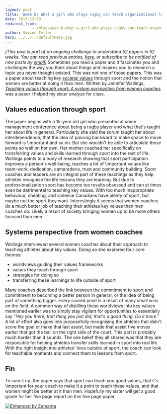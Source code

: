 ```yaml
---
layout: post
title: 'Week 8: What a girl who plays rugby can teach organizational leaders'
date: 2013-12-09
redirect_from: 
            - /blog/week-8-what-a-girl-who-plays-rugby-can-teach-organizational-leaders/swizec/6447
author: Swizec Teller
hero: ../../../defaultHero.jpg
---
```

_\[This post is part of an ongoing challenge to understand 52 papers in 52 weeks. You can read previous entries, [here](http://swizec.com/blog/category/52-papers-in-52-weeks), or subscribe to be notified of new posts by [email](http://swiz.ec/52papers-list)]_ Sometimes you read a paper and it fascinates you and challenges the way you think about things and inspires you to research a topic you never thought existed. This was not one of those papers. This was a paper about teaching key [societal values](http://en.wikipedia.org/wiki/Value_%28personal_and_cultural%29 "Value (personal and cultural)") through sport and the notion that women are better at doing it than men. Written by Jennifer Wallinga, [_Teaching values through sport: A system perspective from women coaches_](https://docs.google.com/viewer?url=http%3A%2F%2Fwww.coach.ca%2Ffiles%2FCJWC_SEPT2012_EN.pdf) was a paper I helped my sister analyze for class.

## Values education through sport

The paper begins with a 15-year old girl who presented at some management conference about being a rugby player and what that's taught her about life in general. Particularly she said the scrum taught her about interdependence, that the idea of passing backward to make space to move forward is \\important and so on. But she wouldn't be able to articulate these points so well on her own. Her mother coached her specifically on transferring values and skills learned through sport into the rest of life. Wallinga points to a body of research showing that sport participation improves a person's well-being, teaches a lot of \\important values like team-work, dedication, camaraderie, trust and community building. Sport coaches and leaders are an integral part of these teachings as they help athletes recognise the life lessons they are learning. But due to professionalization sport has become too results obsessed and can at times even be detrimental to teaching key values. With too much inappropriate behaviour, cheating, and violence Canadians have plenty of sport, but maybe not the sport they want. Interestingly it seems that women coaches do a much better job of teaching their athletes key values than men coaches do. Likely a result of society bringing women up to be more others focused than men.

## Systems perspective from women coaches

Wallinga interviewed several women coaches about their approach to teaching athletes about key values. Doing so she explored four core themes:

- worldviews guiding their values frameworks
- values they teach through sport
- strategies for doing so
- transferring these learnings to life outside of sport

Many coaches described the link between the commitment to sport and commitment to becoming a better person in general, or the idea of being part of something bigger. Every scored point is a result of many small wins on the field. A common way of distilling these worldviews into key values mentioned earlier was to simply stay vigilant for opportunities to essentially say _"Hey you there, that thing you just did, that's a good thing. Do it more."_ A lot of effort also goes into purposefully recognising the athletes that didn't score the goal or make that last assist, but made that assist five moves earlier that got the ball on the right side of the court. This part is probably much harder than it sounds. The one belief they all shared was that they are responsible for helping athletes transfer skills learned in sport into real life. With the right insight into athletes' lives outside of sport, the coach can look for teachable moments and connect them to lessons from sport.

## Fin

To sum it up, the paper says that sport can teach you good values, that it's \\important for your coach to make it a point to teach these values, and that women might be better at it than men. Hopefully my sister will get a good grade for her five page report on this five page paper.

[![Enhanced by Zemanta](http://img.zemanta.com/zemified_e.png?x-id=43883ca9-dacb-4159-960b-f4ddb9512349)](http://www.zemanta.com/?px "Enhanced by Zemanta")